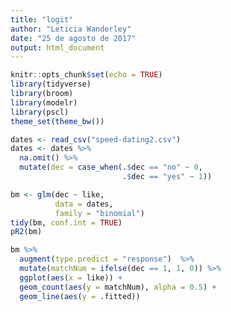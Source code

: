 ```yaml
---
title: "logit"
author: "Leticia Wanderley"
date: "25 de agosto de 2017"
output: html_document
---
```


```r
knitr::opts_chunk$set(echo = TRUE)
library(tidyverse)
library(broom)
library(modelr)
library(pscl)
theme_set(theme_bw())
```

```r
dates <- read_csv("speed-dating2.csv")
dates <- dates %>% 
  na.omit() %>%
  mutate(dec = case_when(.$dec == "no" ~ 0, 
                         .$dec == "yes" ~ 1))
```

```r
bm <- glm(dec ~ like, 
          data = dates, 
          family = "binomial")
tidy(bm, conf.int = TRUE)
pR2(bm)
```

```r
bm %>% 
  augment(type.predict = "response")  %>% 
  mutate(matchNum = ifelse(dec == 1, 1, 0)) %>% 
  ggplot(aes(x = like)) + 
  geom_count(aes(y = matchNum), alpha = 0.5) + 
  geom_line(aes(y = .fitted))
```